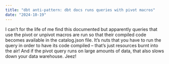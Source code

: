```yaml
---
title: "dbt anti-pattern: dbt docs runs queries with pivot macros"
date: "2024-10-19"
---
```


I can't for the life of me find this documented but apparently queries that use the pivot or unpivot macros are run so that their compiled code becomes available in the catalog.json file. It's nuts that you have to run the query in order to have its code compiled – that's just resources burnt into the air! And if the pivot query runs on large amounts of data, that also slows down your data warehouse. Jeez! 
